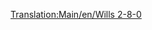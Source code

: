[[Translation:Main/en/Wills 2-8-0]]{{en/-}}{{Template:Trains
|Image=[[File:en/Wills280.png]]
|Cost=£16,406 ($32.812)
|Speed=88 km/h (55 mph)
|Weight=145 t
|Power=1,100 hp (820 kW)
|Annual=£2,132 ($4.264)
|Designed=1945
|Lifespan=21
|Capacity=N/A
|Description=The only steam locomotive in the sub-arctic and sub-tropical climates. 2-8-0 represents the wheel arrangement of two leading wheels on one axle, eight powered and coupled driving wheels on four axles, and no trailing wheels.
|Real-life=Various 2-8-0 trains exist. Which one the Transport Tycoon version is based on is at this moment not certain, however, it [https://en.wikipedia.org/wiki/2-8-0#United_States bears resemblance to various 2-8-0 locomotives popular in North America] as well as 2-8-0 locomotive models built en masse by the [https://en.wikipedia.org/wiki/WD_Austerity_2-8-0 UK in World War II] and the [https://en.wikipedia.org/wiki/Victorian_Railways_J_class J] and [https://en.wikipedia.org/wiki/Victorian_Railways_K_class K] classes of locomotives used by the Australian state of Victoria.<br/>
Some 2-8-0: [http://www.lner.info/locos/O/o.shtml] [http://www.lner.info/locos/P/p.shtml]
}}